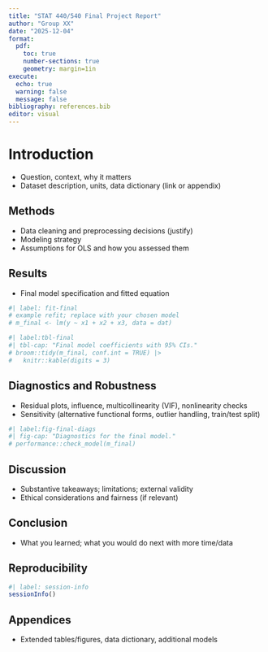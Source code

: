```yaml
---
title: "STAT 440/540 Final Project Report"
author: "Group XX"
date: "2025-12-04"
format:
  pdf:
    toc: true
    number-sections: true
    geometry: margin=1in
execute:
  echo: true
  warning: false
  message: false
bibliography: references.bib
editor: visual
---
```


# Introduction
- Question, context, why it matters
- Dataset description, units, data dictionary (link or appendix)

## Methods
- Data cleaning and preprocessing decisions (justify)
- Modeling strategy
- Assumptions for OLS and how you assessed them

## Results
- Final model specification and fitted equation

```r
#| label: fit-final
# example refit; replace with your chosen model
# m_final <- lm(y ~ x1 + x2 + x3, data = dat)
```

```r
#| label:tbl-final
#| tbl-cap: "Final model coefficients with 95% CIs."
# broom::tidy(m_final, conf.int = TRUE) |>
#   knitr::kable(digits = 3)
```

## Diagnostics and Robustness
- Residual plots, influence, multicollinearity (VIF), nonlinearity checks
- Sensitivity (alternative functional forms, outlier handling, train/test split)

```r
#| label:fig-final-diags
#| fig-cap: "Diagnostics for the final model."
# performance::check_model(m_final)
```

## Discussion
- Substantive takeaways; limitations; external validity
- Ethical considerations and fairness (if relevant)

## Conclusion
- What you learned; what you would do next with more time/data

## Reproducibility

```r
#| label: session-info
sessionInfo()
```

## Appendices
- Extended tables/figures, data dictionary, additional models
